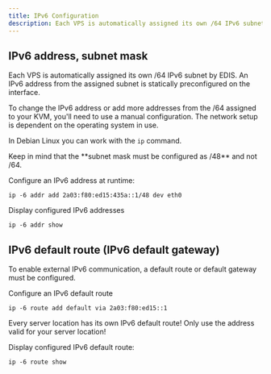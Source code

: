 ```yaml
---
title: IPv6 Configuration
description: Each VPS is automatically assigned its own /64 IPv6 subnet with an IPv6 address statically preconfigured on the interface. To change the IPv6 address or add more addresses, manual configuration is required depending on the operating system in use.
---
```


## IPv6 address, subnet mask

Each VPS is automatically assigned its own /64 IPv6 subnet by EDIS. An IPv6 address from the assigned subnet is statically preconfigured on the interface.

To change the IPv6 address or add more addresses from the /64 assigned to your KVM, you'll need to use a manual configuration. The network setup is dependent on the operating system in use.

In Debian Linux you can work with the `ip` command.

<Note>
  Keep in mind that the **subnet mask must be configured as /48** and not /64.
</Note>

Configure an IPv6 address at runtime:

`ip -6 addr add 2a03:f80:ed15:435a::1/48 dev eth0`

Display configured IPv6 addresses

`ip -6 addr show`

## **IPv6 default route (IPv6 default gateway)**

To enable external IPv6 communication, a default route or default gateway must be configured.

Configure an IPv6 default route

`ip -6 route add default via 2a03:f80:ed15::1`

<Note>
  Every server location has its own IPv6 default route! Only use the address
  valid for your server location!
</Note>

Display configured IPv6 default route:

`ip -6 route show`
